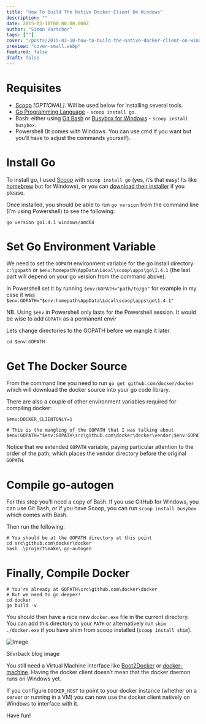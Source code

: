 ```yaml
---
title: "How To Build The Native Docker Client On Windows"
description: ""
date: 2015-03-10T00:00:00.000Z
author: "Simon Hartcher"
tags: [""]
cover: "/posts/2015-03-10-how-to-build-the-native-docker-client-on-windows/cover-xlarge.webp"
preview: "cover-small.webp"
featured: false
draft: false
---
```



# Requisites

- [Scoop](http://scoop.sh/) _[OPTIONAL]_. Will be used below for installing several tools.
- [Go Programming Language](https://golang.org/doc/install) - `scoop install go`.
- Bash: either using [Git Bash](https://msysgit.github.io/) or [Busybox for Windows](http://intgat.tigress.co.uk/rmy/busybox/index.html) - `scoop install busybox`.
- Powershell (It comes with Windows. You can use cmd if you want but you’ll have to adjust the commands yourself).

# Install Go


To install go, I used [Scoop](http://scoop.sh/) with `scoop install go` (yes, it’s that easy! Its like [homebrew](http://brew.sh/) but for Windows), or you can [download their installer](https://golang.org/doc/install) if you please.


Once installed, you should be able to run `go version` from the command line (I’m using Powershell) to see the following:


`go version go1.4.1 windows/amd64`


# Set Go Environment Variable


We need to set the `GOPATH` environment variable for the go install directory: `c:\gopath` or `$env:homepath\AppData\Local\scoop\apps\go\1.4.1` (the last part will depend on your go version from the command above).


In Powershell set it by running `$env:GOPATH="path/to/go"` for example in my case it was `$env:GOPATH="$env:homepath\AppData\Local\scoop\apps\go\1.4.1"`


NB. Using `$env` in Powershell only lasts for the Powershell session. It would be wise to add `GOPATH` as a permanent envir


Lets change directories to the GOPATH before we mangle it later.


```
cd $env:GOPATH
```


# Get The Docker Source


From the command line you need to run `go get github.com/docker/docker` which will download the docker source into your go code library.


There are also a couple of other environment variables required for compiling docker:


```
$env:DOCKER_CLIENTONLY=1

# This is the mangling of the GOPATH that I was talking about
$env:GOPATH="$env:GOPATH\src\github.com\docker\docker\vendor;$env:GOPATH"
```


Notice that we extended `GOPATH` variable, paying particular attention to the order of the path, which places the vendor directory before the original `GOPATH`.


# Compile go-autogen


For this step you’ll need a copy of Bash. If you use GitHub for Windows, you can use Git Bash, or if you have Scoop, you can run `scoop install busybox` which comes with Bash.


Then run the following:


```
# You should be at the GOPATH directory at this point
cd src\github.com\docker\docker
bash .\project\make\.go-autogen
```


# Finally, Compile Docker


```
# You're already at GOPATH\src\github.com\docker\docker
# But we need to go deeper!
cd docker
go build -v
```


You should then have a nice new `docker.exe` file in the current directory. You can add this directory to your `PATH` or alternatively run `shim ./docker.exe` if you have shim from scoop installed (`scoop install shim`).


<Image src={ac86256d_7540_426d_a103_698c5b1654ac_medium} alt="Image" />



Silvrback blog image


You still need a Virtual Machine interface like [Boot2Docker](http://boot2docker.io/) or [docker-machine](https://github.com/docker/machine). Having the docker client doesn’t mean that the docker daemon runs on Windows yet.


If you configure `DOCKER_HOST` to point to your docker instance (whether on a server or running in a VM) you can now use the docker client natively on Windows to interface with it.


Have fun!


